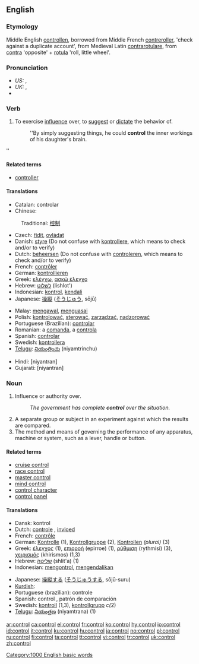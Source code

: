 ==English==

===Etymology===
Middle English [[controllen]], borrowed from Middle French [[contreroller]], 'check against a duplicate account', from Medieval Latin [[contrarotulare]], from [[contra]] 'opposite' + [[rotula]] 'roll, little wheel'.

===Pronunciation===
*''US:'' {{IPA|/kənˈt(ʃ)roʊl/}}, {{SAMPA|/k@n"t(S)roUl/}}
*''UK:'' {{IPA|/kənˈtrəʊl/}}, {{SAMPA|/k@n"tr@Ul/}}
*{{audio|en-us-control.ogg|Audio (US)}}

===Verb===
{{en-verb|control|l|ing}}

# To exercise [[influence]] over, to [[suggest]] or [[dictate]] the behavior of.
#:''By simply suggesting things, he could '''control''' the inner workings of his daughter's brain.
''

====Related terms====
*[[controller]]

====Translations====
{{top}}
*Catalan: controlar
*Chinese:
:Traditional: [[控制]]
*Czech: [[řídit]], [[ovládat]]
*Danish: [[styre]] (Do not confuse with [[kontrollere]], which means to check and/or to verify)
*Dutch: [[beheersen]] (Do not confuse with [[controleren]], which means to check and/or to verify)
*French: [[contrôler]]
*German: [[kontrollieren]]
*Greek: [[ελέγχω]], [[ασκώ έλεγχο]]
*Hebrew: [[לשלוט]] (lishlot')
*Indonesian: [[kontrol]], [[kendali]]
*Japanese: [[操縦]] ([[そうじゅう]], sōjū)
{{mid}}
*Malay: [[mengawal]], [[menguasai]]
*Polish: [[kontrolować]], [[sterować]], [[zarządzać]], [[nadzorować]]
*Portuguese (Brazilian): [[controlar]]
*Romanian: a [[comanda]], a [[controla]]
*Spanish: [[controlar]]
*Swedish: [[kontrollera]]
*[[Telugu]]: [[నియంత్రించు]] (niyamtrinchu)
{{bottom}}
*Hindi: [niyantran]
*Gujarati: [niyantran]

===Noun===
{{en-noun}}

# Influence or authority over.
#:''The government has complete '''control''' over the situation.''
# A separate group or subject in an experiment against which the results are compared.
# The method and means of governing the performance of any apparatus, machine or system, such as a lever, handle or button.

====Related terms====
*[[cruise control]]
*[[race control]]
*[[master control]]
*[[mind control]]
*[[control character]]
*[[control panel]]

====Translations====
{{top}}
*Dansk: kontrol
*Dutch: [[controle]] {{f}}, [[invloed]] {{m}}
*French: [[contrôle]] {{m}}
*German: [[Kontrolle]] {{f}} (1), [[Kontrollgruppe]] {{f}} (2), [[Kontrollen]] ''(plural)'' (3)
*Greek: [[έλεγχος]] {{m}} (1), [[επιρροή]] (epirroe) {{f}} (1), [[ρύθμιση]] (rythmisi) {{f}} (3), [[χειρισμός]] (khirismos) {{m}} (1,3)
*Hebrew: [[שליטה]] (shlit'a) {{f}} (1)
*Indonesian: [[kontrol|mengontrol]], [[kendali|mengendalikan]]
{{mid}}
*Japanese: [[操縦]]する ([[そうじゅう]]する, sōjū-suru)
*[[Kurdish]]: {{trad|ku|kontrol}} {{f}}
*Portuguese (brazilian): controle
*Spanish: control {{m}}, patrón {{m}} de comparación
*Swedish: [[kontroll]] {{c}} (1,3), [[kontrollgrupp]] ''c(''2)
*[[Telugu]]: [[నియంత్రణ]] (niyamtrana) (1)
{{bottom}}

[[Category:1000 English basic words]]

[[ar:control]]
[[ca:control]]
[[el:control]]
[[fr:control]]
[[ko:control]]
[[hy:control]]
[[io:control]]
[[id:control]]
[[it:control]]
[[ku:control]]
[[hu:control]]
[[ja:control]]
[[no:control]]
[[pl:control]]
[[ru:control]]
[[fi:control]]
[[ta:control]]
[[tt:control]]
[[vi:control]]
[[tr:control]]
[[uk:control]]
[[zh:control]]